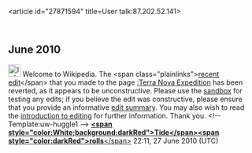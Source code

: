 <article id="27871594" title=User talk:87.202.52.141>
	<talkpage id="27871594" title="User talk:87.202.52.141">

== June 2010 ==

[[Image:Information.png|25px]] Welcome to Wikipedia. The &lt;span class=&quot;plainlinks&quot;&gt;[http://en.wikipedia.org/wiki/Terra_Nova_Expedition?diff=370489651 recent edit]&lt;/span&gt; that you made to the page [[:Terra Nova Expedition]] has been reverted, as it appears to be unconstructive. Please use the [[Wikipedia:Sandbox|sandbox]] for testing any edits; if you believe the edit was constructive, please ensure that you provide an informative [[Help:Edit summary|edit summary]]. You may also wish to read the [[Wikipedia:Introduction|introduction to editing]] for further information. Thank you. &lt;!-- Template:uw-huggle1 --&gt; [[User:Tide rolls|'''&lt;span style=&quot;color:White;background:darkRed&quot;&gt;Tide&lt;/span&gt;''']][[User talk:Tide rolls|'''&lt;span style=&quot;color:darkRed&quot;&gt;rolls'''&lt;/span&gt;]] 22:11, 27 June 2010 (UTC)
	</talkpage>
</article>